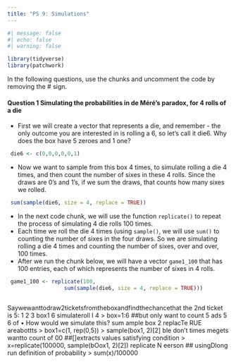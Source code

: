```yaml
---
title: "PS 9: Simulations"
---
```


```r
#| message: false
#| echo: false
#| warning: false

library(tidyverse)
library(patchwork)
```

In the following questions, use the chunks and uncomment the code by removing the # sign.

#### Question 1 Simulating the probabilities in de Méré's paradox, for 4 rolls of a die

- First we will create a vector that represents a die, and remember - the only outcome you are interested in is rolling a 6, so let's call it die6. Why does the box have 5 zeroes and 1 one?

```r
 die6 <- c(0,0,0,0,0,1)
```

- Now we want to sample from this box 4 times, to simulate rolling a die 4 times, and then count the number of sixes in these 4 rolls. Since the draws are 0's and 1's, if we sum the draws, that counts how many sixes we rolled. 

```r
 sum(sample(die6, size = 4, replace = TRUE))
```

- In the next code chunk, we will use the function `replicate()` to repeat the process of simulating 4 die rolls 100 times. 
- Each time we roll the die 4 times (using `sample()`, we will use `sum()` to counting the number of sixes in the four draws. So we are simulating rolling a die 4 times and counting the number of sixes, over and over, 100 times. 
- After we run the chunk below, we will have a vector `game1_100` that has 100 entries, each of which represents the number of sixes in 4 rolls.

```r
 game1_100 <- replicate(100, 
                  sum(sample(die6, size = 4, replace = TRUE)))
```



```r

```


Saywewanttodraw2ticketsfromtheboxandfindthechancethat
the 2nd ticket is 5:
1 2 3
box1 6 simulateroll
I 4
> box=1:6 ##but only want to count 5
ads
5
6
of
• How would we simulate this?
sum ample box 2 replacTe RUE areabottts
> box1=c(1, rep(0,5)) > sample(box1, 2)[2]
ble don't times megets wantto count of
00
##[]extracts values satisfying condition
> x=replicate(100000, sample(bOox1, 2)[2]) replicate N eerson ## usingDlong run definition of probability
> sum(x)/100000

